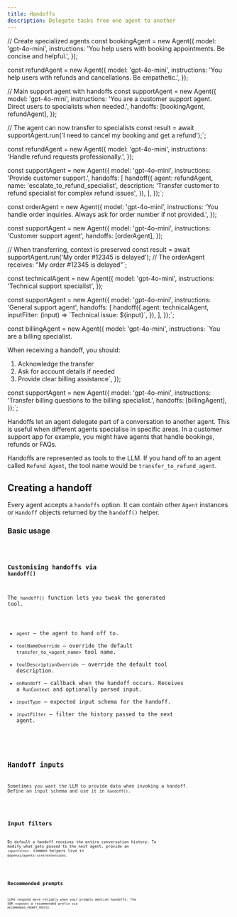 ```yaml
---
title: Handoffs
description: Delegate tasks from one agent to another
---
```




// Create specialized agents
const bookingAgent = new Agent({
  model: 'gpt-4o-mini',
  instructions: 'You help users with booking appointments. Be concise and helpful.',
});

const refundAgent = new Agent({
  model: 'gpt-4o-mini', 
  instructions: 'You help users with refunds and cancellations. Be empathetic.',
});

// Main support agent with handoffs
const supportAgent = new Agent({
  model: 'gpt-4o-mini',
  instructions: 'You are a customer support agent. Direct users to specialists when needed.',
  handoffs: [bookingAgent, refundAgent],
});

// The agent can now transfer to specialists
const result = await supportAgent.run('I need to cancel my booking and get a refund');`;


const refundAgent = new Agent({
  model: 'gpt-4o-mini',
  instructions: 'Handle refund requests professionally.',
});

const supportAgent = new Agent({
  model: 'gpt-4o-mini',
  instructions: 'Provide customer support.',
  handoffs: [
    handoff({
      agent: refundAgent,
      name: 'escalate_to_refund_specialist',
      description: 'Transfer customer to refund specialist for complex refund issues',
    }),
  ],
});`;


const orderAgent = new Agent({
  model: 'gpt-4o-mini',
  instructions: 'You handle order inquiries. Always ask for order number if not provided.',
});

const supportAgent = new Agent({
  model: 'gpt-4o-mini',
  instructions: 'Customer support agent',
  handoffs: [orderAgent],
});

// When transferring, context is preserved
const result = await supportAgent.run('My order #12345 is delayed');
// The orderAgent receives: "My order #12345 is delayed"`;


const technicalAgent = new Agent({
  model: 'gpt-4o-mini', 
  instructions: 'Technical support specialist',
});

const supportAgent = new Agent({
  model: 'gpt-4o-mini',
  instructions: 'General support agent',
  handoffs: [
    handoff({
      agent: technicalAgent,
      inputFilter: (input) => \`Technical issue: \${input}\`,
    }),
  ],
});`;


const billingAgent = new Agent({
  model: 'gpt-4o-mini',
  instructions: \`You are a billing specialist. 
  
When receiving a handoff, you should:
1. Acknowledge the transfer
2. Ask for account details if needed  
3. Provide clear billing assistance\`,
});

const supportAgent = new Agent({
  model: 'gpt-4o-mini',
  instructions: 'Transfer billing questions to the billing specialist.',
  handoffs: [billingAgent], 
});`;

Handoffs let an agent delegate part of a conversation to another agent. This is useful when different agents specialise in specific areas. In a customer support app for example, you might have agents that handle bookings, refunds or FAQs.

Handoffs are represented as tools to the LLM. If you hand off to an agent called `Refund Agent`, the tool name would be `transfer_to_refund_agent`.

## Creating a handoff

Every agent accepts a `handoffs` option. It can contain other `Agent` instances or `Handoff` objects returned by the `handoff()` helper.

### Basic usage

<Code lang="typescript" code={basicUsageExample} title="Basic handoffs" />

### Customising handoffs via `handoff()`

The `handoff()` function lets you tweak the generated tool.

- `agent` – the agent to hand off to.
- `toolNameOverride` – override the default `transfer_to_<agent_name>` tool name.
- `toolDescriptionOverride` – override the default tool description.
- `onHandoff` – callback when the handoff occurs. Receives a `RunContext` and optionally parsed input.
- `inputType` – expected input schema for the handoff.
- `inputFilter` – filter the history passed to the next agent.

<Code
  lang="typescript"
  code={customizeHandoffExample}
  title="Customized handoffs"
/>

## Handoff inputs

Sometimes you want the LLM to provide data when invoking a handoff. Define an input schema and use it in `handoff()`.

<Code lang="typescript" code={handoffInputExample} title="Handoff inputs" />

## Input filters

By default a handoff receives the entire conversation history. To modify what gets passed to the next agent, provide an `inputFilter`.
Common helpers live in `@openai/agents-core/extensions`.

<Code lang="typescript" code={inputFilterExample} title="Input filters" />

## Recommended prompts

LLMs respond more reliably when your prompts mention handoffs. The SDK exposes a recommended prefix via `RECOMMENDED_PROMPT_PREFIX`.

<Code
  lang="typescript"
  code={recommendedPromptExample}
  title="Recommended prompts"
/>
